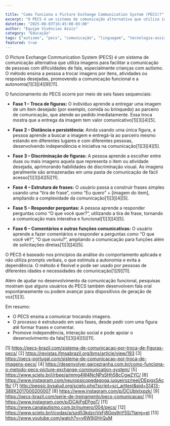 ```yaml
---

title: "Como funciona o Picture Exchange Communication System (PECS)?"
excerpt: "O PECS é um sistema de comunicação alternativa que utiliza imagens para facilitar a comunicação de pessoas com dificuldades de fala, especialmente crianças com autismo."
datetime: "2025-08-03T16:45:00-03:00"
author: "Equipe Vivências Azuis"
category: "Educação"
tags: ["autismo", "pecs", "comunicação", "linguagem", "tecnologia-assistiva", "desenvolvimento", "terapia", "fala"]
featured: true
---
```


O Picture Exchange Communication System (PECS) é um sistema de comunicação alternativa que utiliza imagens para facilitar a comunicação de pessoas com dificuldades de fala, especialmente crianças com autismo. O método ensina a pessoa a trocar imagens por itens, atividades ou respostas desejadas, promovendo a comunicação funcional e a autonomia[1][3][4][9][11].

O funcionamento do PECS ocorre por meio de seis fases sequenciais:

- **Fase 1 – Troca de figuras:** O indivíduo aprende a entregar uma imagem de um item desejado (por exemplo, comida ou brinquedo) ao parceiro de comunicação, que atende ao pedido imediatamente. Essa troca mostra que a entrega da imagem tem valor comunicativo[1][3][4][5].

- **Fase 2 – Distância e persistência:** Ainda usando uma única figura, a pessoa aprende a buscar a imagem e entregá-la ao parceiro mesmo estando em diferentes lugares e com diferentes pessoas, desenvolvendo independência e iniciativa na comunicação[1][3][4][5].

- **Fase 3 – Discriminação de figuras:** A pessoa aprende a escolher entre duas ou mais imagens aquela que representa o item ou atividade desejada, aprimorando habilidades de discriminação visual. As imagens geralmente são armazenadas em uma pasta de comunicação de fácil acesso[1][3][4][5][11].

- **Fase 4 – Estrutura de frases:** O usuário passa a construir frases simples usando uma “tira de frase”, como “Eu quero” + [imagem do item], ampliando a complexidade da comunicação[1][3][4][5].

- **Fase 5 – Responder perguntas:** A pessoa aprende a responder perguntas como “O que você quer?”, utilizando a tira de frase, tornando a comunicação mais interativa e funcional[1][3][4][5].

- **Fase 6 – Comentários e outras funções comunicativas:** O usuário aprende a fazer comentários e responder a perguntas como “O que você vê?”, “O que ouviu?”, ampliando a comunicação para funções além de solicitações diretas[1][3][4][5].

O PECS é baseado nos princípios da análise do comportamento aplicada e não utiliza prompts verbais, o que estimula a autonomia e evita a dependência. O método é flexível e pode ser usado por pessoas de diferentes idades e necessidades de comunicação[1][9][11]. 

Além de ajudar no desenvolvimento da comunicação funcional, pesquisas mostram que alguns usuários do PECS também desenvolvem fala oral espontaneamente ou podem avançar para dispositivos de geração de voz[1][3].

Em resumo:
- O PECS ensina a comunicar trocando imagens.
- O processo é estruturado em seis fases, desde pedir com uma figura até formar frases e comentar.
- Promove independência, interação social e pode apoiar o desenvolvimento da fala[1][3][4][5][11].

[1] https://pecs-brazil.com/sistema-de-comunicacao-por-troca-de-figuras-pecs/
[2] https://revistas.ifmsabrazil.org/bms/article/view/193
[3] https://pecs-portugal.com/sistema-de-comunicacao-por-troca-de-imagens-pecs/
[4] https://desenvolver.garcezranha.com.br/como-funciona-o-metodo-pecs-picture-exchange-communication-system/
[5] https://www.scielo.br/j/rbee/a/mmg4W4NcNPsSHh58cCgwZYC/
[6] https://www.instagram.com/neuropsicopedagoga.juqueiroz/reel/DEpjgx5Acfb/
[7] http://pepsic.bvsalud.org/scielo.php?script=sci_arttext&pid=S1413-389X2017000200007
[8] https://www.instagram.com/p/DCUblxtxpzk/
[9] https://pecs-brazil.com/serie-de-treinamento/pecs-comunicacao/
[10] https://www.instagram.com/p/DCAjFgEPgqT/
[11] https://www.canalautismo.com.br/numero/004/pecs/
[12] https://www.scielo.br/j/codas/a/szd53kdzcjVsFj8Gps9nY5S/?lang=pt
[13] https://www.youtube.com/watch?v=v6W9i0HrQuM